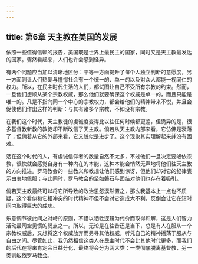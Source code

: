 ```yaml
---
---
---
```

title: 第6章 天主教在美国的发展
---

依照一些值得信赖的报告，美国既是世界上最民主的国家，同时又是天主教最发达的国家。骤然看起来，人们也许会感到怪异。

有两个问题应当加以清晰地区分：平等一方面提升了每个人独立判断的意愿度，另一方面则让人们热爱与憧憬社会有一个统一的、单一的以及对众人都能一视同仁的权力。所以，在民主时代生活的人们，都试图让自己不受所有宗教的约束。然而，一旦他们想顺从某个宗教权威，那么他们就要确保这个权威是单一的，而且只能是唯一的。凡是不指向同一个中心的宗教权力，都会给他们的精神带来不悦，并且会促使他们作出这样的判断：与其有诸多个宗教，不如没有宗教。

在我们这个时代，天主教徒的虔诚度变得比以往任何时候都更差，但诡异的是，很多基督教新教的教徒却不断改信了天主教。倘若从天主教内部来看，它仿佛是衰落了；但倘若从它的外部来看，它又貌似是进步了。这个现象其实理解起来并没有困难。

活在这个时代的人，有虔诚信仰者的数量自然不太多，不过他们一旦决定要皈依宗教，很快就会感觉自身有一种内在的本能，这种本能会悄然无声地将他们往天主教的方向推进。罗马教会的一些教义和教规让他们感到惊讶，但他们却对它的纪律表示由衷地佩服；与此同时，罗马教会的坚如磐石与团结对他们也存在着吸引。

倘若天主教最终可以将它所导致的政治恩怨漠然置之，那么我基本上一点也不质疑，这个看似和它相冲突的时代精神不但不会对它造成大不利，反倒会让它在短时间内取得巨大的成功。

乐意调节彼此间之对峙的原则，不惜以牺牲逻辑为代价而取得和解，这是人们智力活动最司空见惯的弱点之一。所以，无论是在往昔还是当下，总是有人在服从一个宗教权威后，又想将这个权威放弃而另寻其他权威，听凭自己的精神摇荡于服从与自由之间。尽管如此，我仍然相信这类人在民主时代不会比其他时代更多，而我们的后代在将来肯定会日益分化，最终将会分为两大类：一类彻底脱离基督教，另一类则皈依罗马教会。